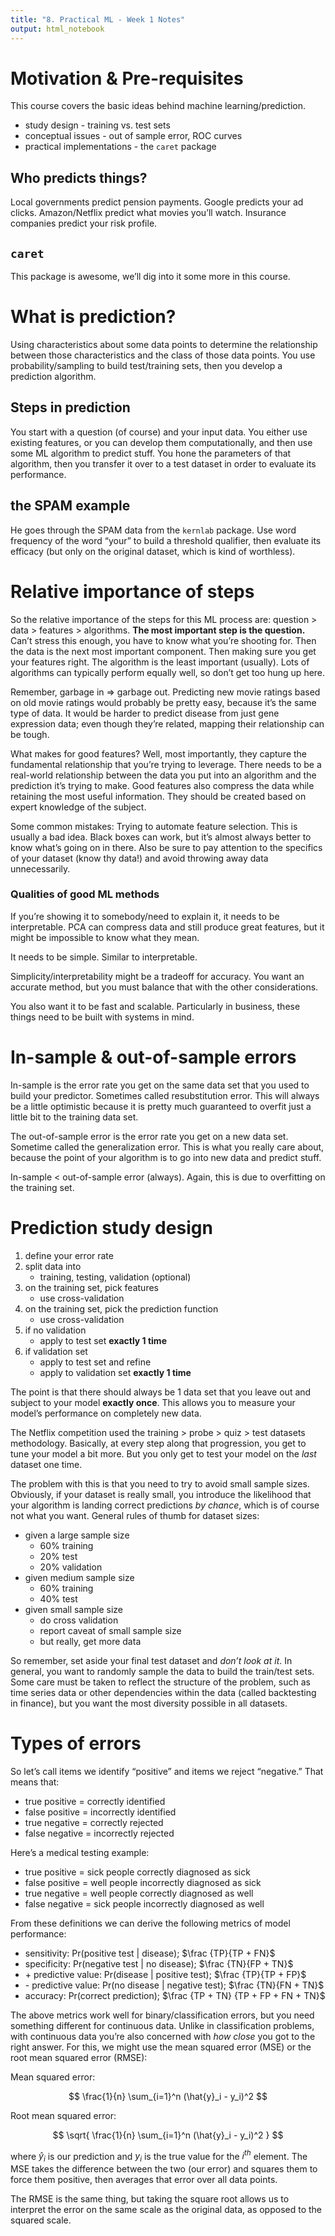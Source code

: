 ```yaml
---
title: "8. Practical ML - Week 1 Notes"
output: html_notebook
---
```


# Motivation & Pre-requisites
This course covers the basic ideas behind machine learning/prediction.

- study design - training vs. test sets
- conceptual issues - out of sample error, ROC curves
- practical implementations - the `caret` package

## Who predicts things?
Local governments predict pension payments. Google predicts your ad clicks. Amazon/Netflix predict what movies you'll watch. Insurance companies predict your risk profile.

## `caret`
This package is awesome, we'll dig into it some more in this course.

# What is prediction?
Using characteristics about some data points to determine the relationship between those characteristics and the class of those data points. You use probability/sampling to build test/training sets, then you develop a prediction algorithm.

## Steps in prediction
You start with a question (of course) and your input data. You either use existing features, or you can develop them computationally, and then use some ML algorithm to predict stuff. You hone the parameters of that algorithm, then you transfer it over to a test dataset in order to evaluate its performance.

## the SPAM example
He goes through the SPAM data from the `kernlab` package. Use word frequency of the word "your" to build a threshold qualifier, then evaluate its efficacy (but only on the original dataset, which is kind of worthless).

# Relative importance of steps
So the relative importance of the steps for this ML process are: question > data > features > algorithms. **The most important step is the question.** Can't stress this enough, you have to know what you're shooting for. Then the data is the next most important component. Then making sure you get your features right. The algorithm is the least important (usually). Lots of algorithms can typically perform equally well, so don't get too hung up here.

Remember, garbage in => garbage out. Predicting new movie ratings based on old movie ratings would probably be pretty easy, because it's the same type of data. It would be harder to predict disease from just gene expression data; even though they're related, mapping their relationship can be tough.

What makes for good features? Well, most importantly, they capture the fundamental relationship that you're trying to leverage. There needs to be a real-world relationship between the data you put into an algorithm and the prediction it's trying to make. Good features also compress the data while retaining the most useful information. They should be created based on expert knowledge of the subject.

Some common mistakes:
Trying to automate feature selection. This is usually a bad idea. Black boxes can work, but it's almost always better to know what's going on in there. Also be sure to pay attention to the specifics of your dataset (know thy data!) and avoid throwing away data unnecessarily.

### Qualities of good ML methods
If you're showing it to somebody/need to explain it, it needs to be interpretable. PCA can compress data and still produce great features, but it might be impossible to know what they mean.

It needs to be simple. Similar to interpretable.

Simplicity/interpretability might be a tradeoff for accuracy. You want an accurate method, but you must balance that with the other considerations.

You also want it to be fast and scalable. Particularly in business, these things need to be built with systems in mind.

# In-sample & out-of-sample errors
In-sample is the error rate you get on the same data set that you used to build your predictor. Sometimes called resubstitution error. This will always be a little optimistic because it is pretty much guaranteed to overfit just a little bit to the training data set.

The out-of-sample error is the error rate you get on a new data set. Sometime called the generalization error. This is what you really care about, because the point of your algorithm is to go into new data and predict stuff.

In-sample < out-of-sample error (always). Again, this is due to overfitting on the training set.

# Prediction study design

1. define your error rate
2. split data into
     - training, testing, validation (optional)
3. on the training set, pick features
     - use cross-validation
4. on the training set, pick the prediction function
     - use cross-validation
5. if no validation
     - apply to test set **exactly 1 time**
6. if validation set
     - apply to test set and refine
     - apply to validation set **exactly 1 time**
     
The point is that there should always be 1 data set that you leave out and subject to your model **exactly once**. This allows you to measure your model's performance on completely new data.

The Netflix competition used the training > probe > quiz > test datasets methodology. Basically, at every step along that progression, you get to tune your model a bit more. But you only get to test your model on the *last* dataset one time.

The problem with this is that you need to try to avoid small sample sizes. Obviously, if your dataset is really small, you introduce the likelihood that your algorithm is landing correct predictions *by chance*, which is of course not what you want. General rules of thumb for dataset sizes:

- given a large sample size
  - 60% training
  - 20% test
  - 20% validation
- given medium sample size
  - 60% training
  - 40% test
- given small sample size
  - do cross validation
  - report caveat of small sample size
  - but really, get more data

So remember, set aside your final test dataset and *don't look at it*. In general, you want to randomly sample the data to build the train/test sets. Some care must be taken to reflect the structure of the problem, such as time series data or other dependencies within the data (called backtesting in finance), but you want the most diversity possible in all datasets.

# Types of errors
So let's call items we identify "positive" and items we reject "negative." That means that:

* true positive = correctly identified
* false positive = incorrectly identified
* true negative = correctly rejected
* false negative = incorrectly rejected

Here's a medical testing example:

* true positive = sick people correctly diagnosed as sick
* false positive = well people incorrectly diagnosed as sick
* true negative = well people correctly diagnosed as well
* false negative = sick people incorrectly diagnosed as well

From these definitions we can derive the following metrics of model performance:

* sensitivity: Pr(positive test | disease); $\frac {TP}{TP + FN}$
* specificity: Pr(negative test | no disease); $\frac {TN}{FP + TN}$
* \+ predictive value: Pr(disease | positive test); $\frac {TP}{TP + FP}$
* \- predictive value: Pr(no disease | negative test); $\frac {TN}{FN + TN}$
* accuracy: Pr(correct prediction); $\frac {TP + TN} {TP + FP + FN + TN}$

The above metrics work well for binary/classification errors, but you need something different for continuous data. Unlike in classification problems, with continuous data you're also concerned with *how close* you got to the right answer. For this, we might use the mean squared error (MSE) or the root mean squared error (RMSE):

Mean squared error:

$$ \frac{1}{n} \sum_{i=1}^n (\hat{y}_i - y_i)^2 $$

Root mean squared error:

$$ \sqrt{ \frac{1}{n} \sum_{i=1}^n (\hat{y}_i - y_i)^2 } $$

where $\hat y_i$ is our prediction and $y_i$ is the true value for the $i^{th}$ element. The MSE takes the difference between the two (our error) and squares them to force them positive, then averages that error over all data points.

The RMSE is the same thing, but taking the square root allows us to interpret the error on the same scale as the original data, as opposed to the squared scale.

